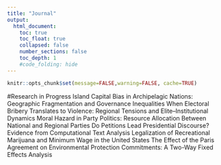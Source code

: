 ```yaml
---
title: "Journal"
output:
  html_document:
    toc: true
    toc_float: true
    collapsed: false
    number_sections: false
    toc_depth: 1
    #code_folding: hide
---
```


```r
knitr::opts_chunk$set(message=FALSE,warning=FALSE, cache=TRUE)
```
#Research in Progress
Island Capital Bias in Archipelagic Nations: Geographic Fragmentation and Governance Inequalities
When Electoral Bribery Translates to Violence: Regional Tensions and Elite–Institutional Dynamics
Moral Hazard in Party Politics: Resource Allocation Between National and Regional Parties
Do Petitions Lead Presidential Discourse? Evidence from Computational Text Analysis
Legalization of Recreational Marijuana and Minimum Wage in the United States
The Effect of the Paris Agreement on Environmental Protection Commitments: A Two-Way Fixed Effects Analysis

